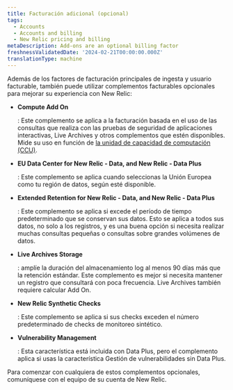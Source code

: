 ```yaml
---
title: Facturación adicional (opcional)
tags:
  - Accounts
  - Accounts and billing
  - New Relic pricing and billing
metaDescription: Add-ons are an optional billing factor
freshnessValidatedDate: '2024-02-21T00:00:00.000Z'
translationType: machine
---
```


Además de los factores de facturación principales de ingesta y usuario facturable, también puede utilizar complementos facturables opcionales para mejorar su experiencia con New Relic:

* <DoNotTranslate>**Compute Add On**</DoNotTranslate>

  : Este complemento se aplica a la facturación basada en el uso de las consultas que realiza con las pruebas de seguridad de aplicaciones interactivas, Live Archives y otros complementos que estén disponibles. Mide su uso en función de [la unidad de capacidad de computación (CCU)](/docs/licenses/license-information/product-definitions/new-relic-one-pricing-definitions#compute-capacity-unit).

* <DoNotTranslate>**EU Data Center for New Relic - Data, and New Relic - Data Plus**</DoNotTranslate>

  : Este complemento se aplica cuando seleccionas la Unión Europea como tu región de datos, según esté disponible.

* <DoNotTranslate>**Extended Retention for New Relic - Data, and New Relic - Data Plus**</DoNotTranslate>

  : Este complemento se aplica si excede el período de tiempo predeterminado que se conservan sus datos. Esto se aplica a todos sus datos, no solo a los registros, y es una buena opción si necesita realizar muchas consultas pequeñas o consultas sobre grandes volúmenes de datos.

* <DoNotTranslate>**Live Archives Storage**</DoNotTranslate>

  : amplíe la duración del almacenamiento log al menos 90 días más que la retención estándar. Este complemento es mejor si necesita mantener un registro que consultará con poca frecuencia. Live Archives también requiere calcular Add On.

* <DoNotTranslate>**New Relic Synthetic Checks**</DoNotTranslate>

  : Este complemento se aplica si sus checks exceden el número predeterminado de checks de monitoreo sintético.

* <DoNotTranslate>**Vulnerability Management**</DoNotTranslate>

  : Esta característica está incluida con Data Plus, pero el complemento aplica si usas la característica Gestión de vulnerabilidades sin Data Plus.

Para comenzar con cualquiera de estos complementos opcionales, comuníquese con el equipo de su cuenta de New Relic.